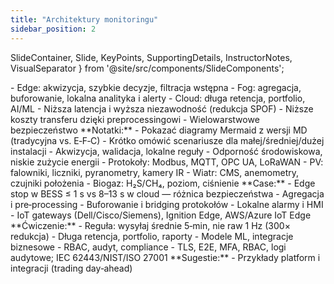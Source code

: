 ```yaml
---
title: "Architektury monitoringu"
sidebar_position: 2
---
```


  SlideContainer, 
  Slide, 
  KeyPoints, 
  SupportingDetails, 
  InstructorNotes,
  VisualSeparator 
} from '@site/src/components/SlideComponents';

<SlideContainer>

<Slide title="🏗️ Architektury: Edge–Fog–Cloud" type="info">

<KeyPoints title="📋 Role warstw">
- Edge: akwizycja, szybkie decyzje, filtracja wstępna
- Fog: agregacja, buforowanie, lokalna analityka i alerty
- Cloud: długa retencja, portfolio, AI/ML
</KeyPoints>

<SupportingDetails title="📊 Porównanie do arch. centralnej">
- Niższa latencja i wyższa niezawodność (redukcja SPOF)
- Niższe koszty transferu dzięki preprocessingowi
- Wielowarstwowe bezpieczeństwo
</SupportingDetails>

<InstructorNotes>
**Notatki:**
- Pokazać diagramy Mermaid z wersji MD (tradycyjna vs. E‑F‑C)
- Krótko omówić scenariusze dla małej/średniej/dużej instalacji
</InstructorNotes>

</Slide>

<VisualSeparator type="technical" />

<Slide title="🔧 Warstwa Edge" type="tip">

<KeyPoints title="📋 Zadania i wymagania">
- Akwizycja, walidacja, lokalne reguły
- Odporność środowiskowa, niskie zużycie energii
- Protokoły: Modbus, MQTT, OPC UA, LoRaWAN
</KeyPoints>

<SupportingDetails title="🧪 Przykłady urządzeń">
- PV: falowniki, liczniki, pyranometry, kamery IR
- Wiatr: CMS, anemometry, czujniki położenia
- Biogaz: H₂S/CH₄, poziom, ciśnienie
</SupportingDetails>

<InstructorNotes>
**Case:**
- Edge stop w BESS ≤ 1 s vs 8–13 s w cloud — różnica bezpieczeństwa
</InstructorNotes>

</Slide>

<VisualSeparator type="default" />

<Slide title="🌫️ Warstwa Fog" type="success">

<KeyPoints title="📋 Funkcje">
- Agregacja i pre‑processing
- Buforowanie i bridging protokołów
- Lokalne alarmy i HMI
</KeyPoints>

<SupportingDetails title="🧰 Platformy">
- IoT gateways (Dell/Cisco/Siemens), Ignition Edge, AWS/Azure IoT Edge
</SupportingDetails>

<InstructorNotes>
**Ćwiczenie:**
- Reguła: wysyłaj średnie 5‑min, nie raw 1 Hz (300× redukcja)
</InstructorNotes>

</Slide>

<VisualSeparator type="energy" />

<Slide title="☁️ Warstwa Cloud" type="warning">

<KeyPoints title="📋 Zadania">
- Długa retencja, portfolio, raporty
- Modele ML, integracje biznesowe
- RBAC, audyt, compliance
</KeyPoints>

<SupportingDetails title="🔐 Bezpieczeństwo">
- TLS, E2E, MFA, RBAC, logi audytowe; IEC 62443/NIST/ISO 27001
</SupportingDetails>

<InstructorNotes>
**Sugestie:**
- Przykłady platform i integracji (trading day‑ahead)
</InstructorNotes>

</Slide>

</SlideContainer>



